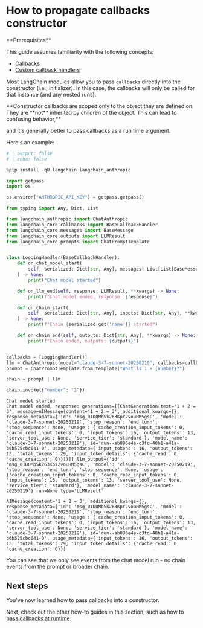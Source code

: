 # How to propagate callbacks  constructor

<Info>
**Prerequisites**


This guide assumes familiarity with the following concepts:

- [Callbacks](/oss/javascript/concepts/callbacks)
- [Custom callback handlers](/oss/javascript/how-to/custom_callbacks)

</Info>

Most LangChain modules allow you to pass `callbacks` directly into the constructor (i.e., initializer). In this case, the callbacks will only be called for that instance (and any nested runs).

<Warning>
**Constructor callbacks are scoped only to the object they are defined on. They are **not** inherited by children of the object. This can lead to confusing behavior,**

and it's generally better to pass callbacks as a run time argument.
</Warning>

Here's an example:


```python
# | output: false
# | echo: false

%pip install -qU langchain langchain_anthropic

import getpass
import os

os.environ["ANTHROPIC_API_KEY"] = getpass.getpass()
```


```python
from typing import Any, Dict, List

from langchain_anthropic import ChatAnthropic
from langchain_core.callbacks import BaseCallbackHandler
from langchain_core.messages import BaseMessage
from langchain_core.outputs import LLMResult
from langchain_core.prompts import ChatPromptTemplate


class LoggingHandler(BaseCallbackHandler):
    def on_chat_model_start(
        self, serialized: Dict[str, Any], messages: List[List[BaseMessage]], **kwargs
    ) -> None:
        print("Chat model started")

    def on_llm_end(self, response: LLMResult, **kwargs) -> None:
        print(f"Chat model ended, response: {response}")

    def on_chain_start(
        self, serialized: Dict[str, Any], inputs: Dict[str, Any], **kwargs
    ) -> None:
        print(f"Chain {serialized.get('name')} started")

    def on_chain_end(self, outputs: Dict[str, Any], **kwargs) -> None:
        print(f"Chain ended, outputs: {outputs}")


callbacks = [LoggingHandler()]
llm = ChatAnthropic(model="claude-3-7-sonnet-20250219", callbacks=callbacks)
prompt = ChatPromptTemplate.from_template("What is 1 + {number}?")

chain = prompt | llm

chain.invoke({"number": "2"})
```
```output
Chat model started
Chat model ended, response: generations=[[ChatGeneration(text='1 + 2 = 3', message=AIMessage(content='1 + 2 = 3', additional_kwargs={}, response_metadata={'id': 'msg_01DQMbSk263KpY2vouHM5gsC', 'model': 'claude-3-7-sonnet-20250219', 'stop_reason': 'end_turn', 'stop_sequence': None, 'usage': {'cache_creation_input_tokens': 0, 'cache_read_input_tokens': 0, 'input_tokens': 16, 'output_tokens': 13, 'server_tool_use': None, 'service_tier': 'standard'}, 'model_name': 'claude-3-7-sonnet-20250219'}, id='run--ab896e4e-c3fd-48b1-a41a-b6b525cbc041-0', usage_metadata={'input_tokens': 16, 'output_tokens': 13, 'total_tokens': 29, 'input_token_details': {'cache_read': 0, 'cache_creation': 0}}))]] llm_output={'id': 'msg_01DQMbSk263KpY2vouHM5gsC', 'model': 'claude-3-7-sonnet-20250219', 'stop_reason': 'end_turn', 'stop_sequence': None, 'usage': {'cache_creation_input_tokens': 0, 'cache_read_input_tokens': 0, 'input_tokens': 16, 'output_tokens': 13, 'server_tool_use': None, 'service_tier': 'standard'}, 'model_name': 'claude-3-7-sonnet-20250219'} run=None type='LLMResult'
```


```output
AIMessage(content='1 + 2 = 3', additional_kwargs={}, response_metadata={'id': 'msg_01DQMbSk263KpY2vouHM5gsC', 'model': 'claude-3-7-sonnet-20250219', 'stop_reason': 'end_turn', 'stop_sequence': None, 'usage': {'cache_creation_input_tokens': 0, 'cache_read_input_tokens': 0, 'input_tokens': 16, 'output_tokens': 13, 'server_tool_use': None, 'service_tier': 'standard'}, 'model_name': 'claude-3-7-sonnet-20250219'}, id='run--ab896e4e-c3fd-48b1-a41a-b6b525cbc041-0', usage_metadata={'input_tokens': 16, 'output_tokens': 13, 'total_tokens': 29, 'input_token_details': {'cache_read': 0, 'cache_creation': 0}})
```


You can see that we only see events from the chat model run - no chain events from the prompt or broader chain.

## Next steps

You've now learned how to pass callbacks into a constructor.

Next, check out the other how-to guides in this section, such as how to [pass callbacks at runtime](/oss/javascript/how-to/callbacks_runtime).

